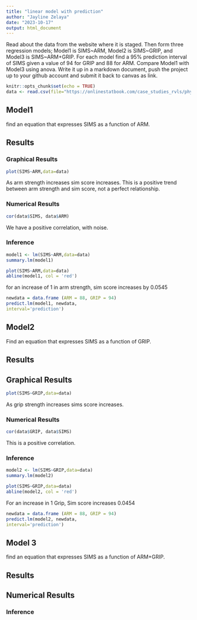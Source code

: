 ```yaml
---
title: "linear model with prediction"
author: "Jayline Zelaya"
date: "2023-10-17"
output: html_document
---
```


Read about the data from the website where it is staged.  Then form three regression models; Model1 is SIMS~ARM, Model2 is SIMS~GRIP, and Model3 is SIMS~ARM+GRIP. For each model find a 95% prediction interval of SIMS given a value of 94  for GRIP and 88 for ARM. Compare Model1 with Model3 using anova. Write it up in a markdown document, push the project up to your github account and submit it back to canvas as link. 


```r
knitr::opts_chunk$set(echo = TRUE)
data <- read.csv(file="https://onlinestatbook.com/case_studies_rvls/physical_strength/data.txt",sep="",header=TRUE)  
```




## Model1
find an equation that expresses SIMS as a function of ARM.


## Results

### Graphical Results

```r
plot(SIMS~ARM,data=data)
```


As arm strength increases sim score increases. This is a positive trend between arm strength and sim score, not a perfect relationship.



### Numerical Results


```r
cor(data$SIMS, data$ARM)
```


We have a positive correlation, with noise.


### Inference


```r
model1 <- lm(SIMS~ARM,data=data)
summary.lm(model1)
```



```r
plot(SIMS~ARM,data=data)
abline(model1, col = 'red')
```


for an increase of 1 in arm strength, sim score increases by 0.0545


```r
newdata = data.frame (ARM = 88, GRIP = 94)
predict.lm(model1, newdata,
interval='prediction')
```





## Model2 

Find an equation that expresses SIMS as a function of GRIP.


## Results


## Graphical Results

```r
plot(SIMS~GRIP,data=data)
```




As grip strength increases sims score increases.


### Numerical Results

```r
cor(data$GRIP, data$SIMS)
```
This is a positive correlation.

### Inference

```r
model2 <- lm(SIMS~GRIP,data=data)
summary.lm(model2)
```




```r
plot(SIMS~GRIP,data=data)
abline(model2, col = 'red')
```


For an increase in 1 Grip, Sim score increases 0.0454


```r
newdata = data.frame (ARM = 88, GRIP = 94)
predict.lm(model2, newdata,
interval='prediction')
```


## Model 3

find an equation that expresses SIMS as a function of ARM+GRIP.

## Results

## Numerical Results

### Inference
